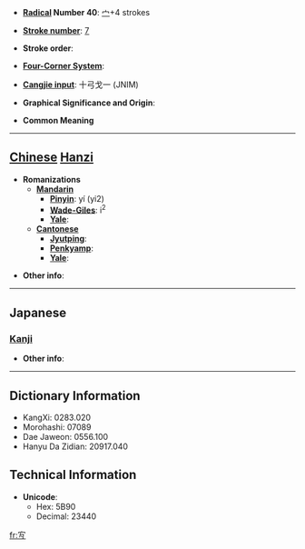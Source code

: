 * '''[[Wiktionary:Chinese radical index| Radical]] Number 40''': [[Wiktionary:Chinese radical index 宀|宀]]+4 strokes

* '''[[Wiktionary:Chinese total strokes index|Stroke number]]''': [[Wiktionary:Chinese total strokes index 7|7]]

* '''Stroke order''': 

* '''[[Wiktionary:Chinese four corner index|Four-Corner System]]''': 

* '''[[Wiktionary:Chinese Cangjie index|Cangjie input]]''': 十弓戈一 (JNIM)

* '''Graphical Significance and Origin''': 

* '''Common Meaning'''

----

== [[Chinese]] [[Hanzi]] ==

* '''Romanizations'''
** '''[[Mandarin]]'''
*** '''[[Pinyin]]''': yí (yi2)
*** '''[[Wade-Giles]]''': i<sup>2</sup>
*** '''[[Yale]]''': 
** '''[[Cantonese]]'''
*** '''[[Jyutping]]''':
*** '''[[Penkyamp]]''': 
*** '''[[Yale]]''': 

* '''Other info''': 

----

==Japanese==
===[[Kanji]]===
{{kanji|on readings=[[ぎ]] (gi)
|kun readings=[[みろしい]] (miroshii), [[むべ]] (mube)
}}

* '''Other info''':  

----

== Dictionary Information ==

* KangXi: 0283.020
* Morohashi: 07089
* Dae Jaweon: 0556.100
* Hanyu Da Zidian: 20917.040

== Technical Information ==

* '''Unicode''':
** Hex: 5B90
** Decimal: 23440

[[fr:宐]]